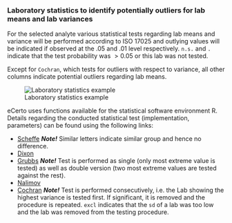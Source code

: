 ### Laboratory statistics to identify potentially outliers for lab means and lab variances

For the selected analyte various statistical tests regarding lab means and variance will be performed according to ISO 17025 and outlying values will be indicated if observed at the $.05$ and $.01$ level respectively. `n.s.` and `.` indicate that the test probability was $>0.05$ or this lab was not tested.

Except for `Cochran`, which tests for outliers with respect to variance, all other columns indicate potential outliers regarding lab means.

![Laboratory statistics example](C_Modul_Tab1.png)

eCerto uses functions available for the statistical software environment R. Details regarding the conducted statistical test (implementation, parameters) can be found using the following links:
  
* [Scheffe](https://rdrr.io/cran/agricolae/man/scheffe.test.html) ***Note!*** Similar letters indicate similar group and hence no difference.
* [Dixon](https://rdrr.io/cran/outliers/man/dixon.test.html)
* [Grubbs](https://rdrr.io/cran/outliers/man/grubbs.test.html) ***Note!*** Test is performed as single (only most extreme value is tested) as well as double version (two most extreme values are tested against the rest).
* [Nalimov](http://www.statistics4u.info/fundstat_germ/ee_nalimov_outliertest.html)
* [Cochran](https://rdrr.io/cran/outliers/man/cochran.test.html) ***Note!*** Test is performed consecutively, i.e. the Lab showing the highest variance is tested first. If significant, it is removed and the procedure is repeated. `excl` indicates that the `sd` of a lab was too low and the lab was removed from the testing procedure.